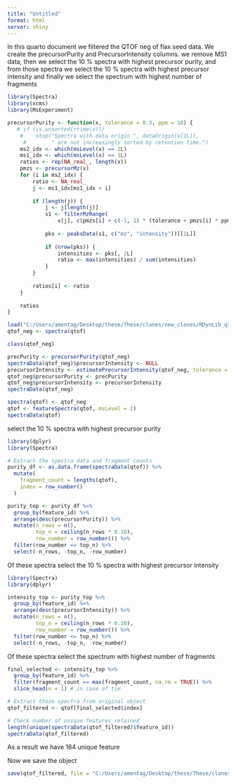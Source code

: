 ```yaml
---
title: "Untitled"
format: html
server: shiny
---
```


In this quarto document we filtered the QTOF neg of flax seed data.
We create the precursorPurity and PrecursorIntensity columns.
we remove MS1 data, then we select the 10 %  spectra with highest precursor 
purity, and from those spectra we select the 10 %  spectra with highest 
precursor intensity and finally we select the spectrum with highest number 
of fragments

```r
library(Spectra)
library(xcms)
library(MsExperiment)
```

```r

precursorPurity <- function(x, tolerance = 0.3, ppm = 10) {
   # if (is.unsorted(rtime(x)))
    #    stop("Spectra with data origin ", dataOrigin(x[1L]),
     #        " are not increasingly sorted by retention time.")
    ms2_idx <- which(msLevel(x) == 2L)
    ms1_idx <- which(msLevel(x) == 1L)
    ratios <- rep(NA_real_, length(x))  
    pmzs <- precursorMz(x)
    for (i in ms2_idx) {
        ratio <- NA_real_
        j <- ms1_idx[ms1_idx < i]
        
        if (length(j)) {
            j <- j[length(j)]
            s1 <- filterMzRange(
                x[j], c(pmzs[i] + c(-1, 1) * (tolerance + pmzs[i] * ppm / 1e6)))
            
            pks <- peaksData(s1, c("mz", "intensity"))[[1L]]
            
            if (nrow(pks)) {
                intensities <- pks[, 2L]
                ratio <- max(intensities) / sum(intensities)
            }
        }
        
        ratios[i] <- ratio
    }
    
    ratios
}


```


```r

load("C:/Users/amentag/Desktop/these/These/clones/new_clones/RDynLib_qtof/data/qtof_final.RData")
qtof_neg <- spectra(qtof) 
```

```r
class(qtof_neg)
```
```r
precPurity <- precursorPurity(qtof_neg)
spectraData(qtof_neg)$precursorIntensity <- NULL
precursorIntensity <- estimatePrecursorIntensity(qtof_neg, tolerance = 0.3, ppm = 10)
qtof_neg$precursorPurity <- precPurity
qtof_neg$precursorIntensity <- precursorIntensity
spectraData(qtof_neg)
```


```r
spectra(qtof) <- qtof_neg
qtof <- featureSpectra(qtof, msLevel = 2)
spectraData(qtof)
```

select the 10 %  spectra with highest precursor purity
```r
library(dplyr)
library(Spectra)

# Extract the spectra data and fragment counts
purity_df <- as.data.frame(spectraData(qtof)) %>%
  mutate(
    fragment_count = lengths(qtof),
    index = row_number()
  )

purity_top <- purity_df %>%
  group_by(feature_id) %>%
  arrange(desc(precursorPurity)) %>%
  mutate(n_rows = n(),
         top_n = ceiling(n_rows * 0.10),
         row_number = row_number()) %>%
  filter(row_number <= top_n) %>%
  select(-n_rows, -top_n, -row_number)  

```

Of these spectra select the 10 %  spectra with highest precursor intensity
```r
library(Spectra)
library(dplyr)

intensity_top <- purity_top %>%
  group_by(feature_id) %>%
  arrange(desc(precursorIntensity)) %>%
  mutate(n_rows = n(),
         top_n = ceiling(n_rows * 0.10),
         row_number = row_number()) %>%
  filter(row_number <= top_n) %>%
  select(-n_rows, -top_n, -row_number)

```

Of these spectra select the spectrum with highest number of fragments

```r
final_selected <- intensity_top %>%
  group_by(feature_id) %>%
  filter(fragment_count == max(fragment_count, na.rm = TRUE)) %>%
  slice_head(n = 1) # in case of tie

# Extract those spectra from original object
qtof_filtered <- qtof[final_selected$index]

# Check number of unique features retained
length(unique(spectraData(qtof_filtered)$feature_id))
spectraData(qtof_filtered)

```

As a result we have 164 unique feature 

Now we save the object
```r
save(qtof_filtered, file = "C:/Users/amentag/Desktop/these/These/clones/new_clones/RDynLib_qtof/data/qtof_filtered.RData")
```







